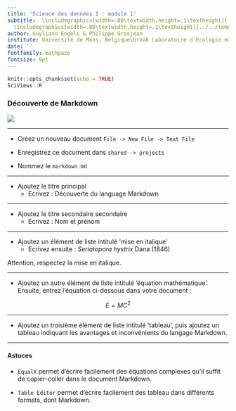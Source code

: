```yaml
---
title: 'Science des données I : module 1'
subtitle:  \includegraphics[width=.08\textwidth,height=.1\textheight]{../../template/biodatascience.png}
  \includegraphics[width=.08\textwidth,height=.1\textheight]{../../template/SciViews-logo.pdf} \vfill Découverte de RStudio et du language Markdown
author: Guyliann Engels & Philippe Grosjean
institute: Université de Mons, Belgique\break Laboratoire d'Écologie numérique des Milieux aquatiques\break \includegraphics[width=.08\textwidth,height=.1\textheight]{../../template/EcoNum-logo.pdf} \break \url{http://biodatascience-course.sciviews.org} \break \url{sdd@sciviews.org}
date: ''
fontfamily: mathpazo
fontsize: 9pt
---
```


```r
knitr::opts_chunk$set(echo = TRUE)
SciViews::R
```

### Découverte de Markdown

![](../images/rstudio.png)

___

- Créez un nouveau document `File -> New File -> Text File`

- Enregistrez ce document dans `shared -> projects` 

- Nommez le `markdown.md`

___

- Ajoutez le titre principal 
    +  Ecrivez : Découverte du language Markdown

___

- Ajoutez le titre secondaire secondaire
    +  Ecrivez : Nom et prénom 

___


- Ajoutez un élément de liste intitulé 'mise en italique' 
    +  Ecrivez ensuite : *Seriatopora hystrix* Dana (1846)

Attention, respectez la mise en italique.

___

- Ajoutez un autre élément de liste intitulé 'équation mathématique'. Ensuite, entrez l'équation ci-dessous dans votre document :

$$E = MC^2$$

___

- Ajoutez un troisième élément de liste intitulé 'tableau', puis ajoutez un tableau indiquant les avantages et inconvénients du langage Markdown.

___

#### Astuces

- `EqualX` permet d'écrire facilement des équations complexes qu'il suffit de copier-coller dans le document Markdown.

- `Table Editor` permet d'écrire facilement des tableau dans différents formats, dont Markdown. 
